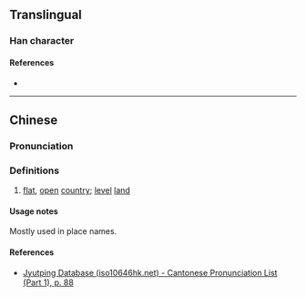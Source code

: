 {{character info/new}}
==Translingual==

===Han character===
{{Han char|rn=32|rad=土|as=09|sn=12|four=|canj=GHJE|ids=⿰土段}}

====References====
* {{Han ref|kx=0234.271|hdz=10464.100|uh=5845|ud=22597}}

----

==Chinese==
{{zh-forms}}

===Pronunciation===
{{zh-pron
|m=duàn
|c=dyun6
|cat=n
}}

===Definitions===
{{zh-hanzi}}

# {{lb|zh|dialectal}} [[flat]], [[open]] [[country]]; [[level]] [[land]]

====Usage notes====
Mostly used in place names.

====References====
* [http://www.iso10646hk.net/jp/document/download.jsp Jyutping Database (iso10646hk.net) - Cantonese Pronunciation List (Part 1), p. 88]